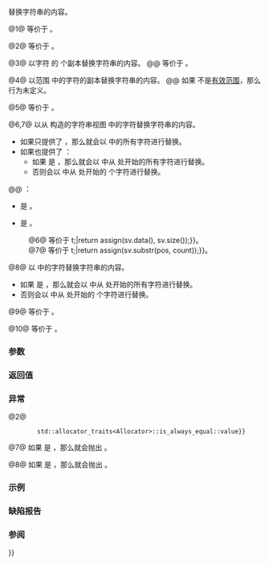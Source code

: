 {{cpp/string/basic_string/title|assign}}
{{cpp/string/basic_string/navbar}}
{{dcl begin}}
{{dcla|num=1|constexpr=c++20|
basic_string&amp; assign( const basic_string&amp; str );
}}
{{dcla|num=2|since=c++11|constexpr=c++20|
basic_string&amp; assign( basic_string&amp;&amp; str ) noexcept(/* 见下文 */);
}}
{{dcla|num=3|constexpr=c++20|
basic_string&amp; assign( size_type count, CharT ch );
}}
{{dcla|num=4|constexpr=c++20|
basic_string&amp; assign( const CharT* s, size_type count );
}}
{{dcla|num=5|constexpr=c++20|
basic_string&amp; assign( const CharT* s );
}}
{{dcla|num=6|since=c++17|constexpr=c++20|
template&lt; class SV &gt;
basic_string&amp; assign( const SV&amp; t );
}}
{{dcla|num=7|since=c++17|constexpr=c++20|1=
template&lt; class SV &gt;
basic_string&amp; assign( const SV&amp; t,
                      size_type pos, size_type count = npos);
}}
{{dcl rev begin|num=8}}
{{dcl|until=c++14|
basic_string&amp; assign( const basic_string&amp; str,
                      size_type pos, size_type count );
}}
{{dcla|anchor=版本_8|since=c++14|constexpr=c++20|1=
basic_string&amp; assign( const basic_string&amp; str,
                      size_type pos, size_type count = npos);
}}
{{dcl rev end}}
{{dcla|num=9|constexpr=c++20|
template&lt; class InputIt &gt;
basic_string&amp; assign( InputIt first, InputIt last );
}}
{{dcla|num=10|since=c++11|constexpr=c++20|
basic_string&amp; assign( std::initializer_list&lt;CharT&gt; ilist );
}}
{{dcl end}}

替换字符串的内容。

@1@ 等价于 {{c|1=return *this = str;}}。

@2@ 等价于 {{c|1=return *this = std::move(str);}}。

@3@ 以字符 {{c|ch}} 的 {{c|count}} 个副本替换字符串的内容。
@@ 等价于 {{c|clear(); resize(n, c); return *this;}}。

@4@ 以范围 {{range|s|s + count}} 中的字符的副本替换字符串的内容。
@@ 如果 {{range|s|s + count}} 不是[[cpp/iterator#范围|有效范围]]，那么行为未定义。

@5@ 等价于 {{c|return assign(s, Traits::length(s));}}。

@6,7@ 以从 {{c|t}} 构造的字符串视图 {{c|sv}} 中的字符替换字符串的内容。
* 如果只提供了 {{c|t}}，那么就会以 {{c|sv}} 中的所有字符进行替换。
* 如果也提供了 {{c|pos}}：
** 如果 {{c|count}} 是 {{box|{{rlpt|/#数据成员|npos}}}}，那么就会以 {{c|sv}} 中从 {{c|pos}} 处开始的所有字符进行替换。
** 否则会以 {{c|sv}} 中从 {{c|pos}} 处开始的 {{c|std::min(count, sv.size() - pos)}} 个字符进行替换。
@@ {{cpp/enable if|plural=yes|满足以下所有条件}}：
* {{c|std::is_convertible_v&lt;const SV&amp;, std::basic_string_view&lt;CharT, Traits&gt;&gt;}} 是 {{c|true}}。
* {{c|std::is_convertible_v&lt;const SV&amp;, const CharT*&gt;}} 是 {{c|false}}。
:@6@ 等价于 {{c multi|std::basic_string_view&lt;CharT, Traits&gt; sv {{=}} t;|return assign(sv.data(), sv.size());}}。
:@7@ 等价于 {{c multi|std::basic_string_view&lt;CharT, Traits&gt; sv {{=}} t;|return assign(sv.substr(pos, count));}}。

@8@ 以 {{c|str}} 中的字符替换字符串的内容。
* 如果 {{c|count}} 是 {{box|{{rlpt|/#数据成员|npos}}}}，那么就会以 {{c|str}} 中从 {{c|pos}} 处开始的所有字符进行替换。
* 否则会以 {{c|str}} 中从 {{c|pos}} 处开始的 {{c|std::min(count, str.size() - pos)}} 个字符进行替换。

{{rrev|since=c++20|
@@ 等价于 {{c multi|return assign(std::basic_string_view&lt;CharT, Traits&gt;|                  (str).substr(pos, count));}}。
}}

@9@ 等价于 {{c|return assign(basic_string(first, last, get_allocator()));}}。
{{rrev|since=c++11|
{{cpp/enable if| {{tt|InputIt}} 满足{{named req|InputIterator}}的要求}}。
}}

@10@ 等价于 {{c|return assign(ilist.begin(), ilist.size());}}。

===参数===
{{par begin}}
{{par|str|用作源以初始化字符的字符串}}
{{par|count|产生的字符串大小}}
{{par|ch|用以初始化字符串的字符的值}}
{{par|s|指向用作源初始化字符串字符串的指针}}
{{par|t|用以初始化字符串字符的对象（可转换到 {{lc|std::basic_string_view}}）}}
{{par|pos|要取的首字符下标}}
{{par|first, last|复制字符来源的范围}}
{{par|ilist|用以初始化字符串字符的 {{lc|std::initializer_list}}}}
{{par end}} 

===返回值===
{{c|*this}}

===异常===
@2@ {{noexcept|std::allocator_traits&lt;Allocator&gt;::
             propagate_on_container_move_assignment::value {{!!}}
         std::allocator_traits&lt;Allocator&gt;::is_always_equal::value}}

{{cpp/string/basic_string/length error note}}

@7@ 如果 {{c|pos &gt; sv.size()}} 是 {{c|true}}，那么就会抛出 {{lc|std::out_of_range}}。

@8@ 如果 {{c|pos &gt; str.size()}} 是 {{c|true}}，那么就会抛出 {{lc|std::out_of_range}}。

{{cpp/strong exception safety guarantee}}

===示例===
{{example
|code=
#include &lt;iostream&gt;
#include &lt;iterator&gt;
#include &lt;string&gt;

int main()
{
    std::string s;
    // assign(size_type count, CharT ch)
    s.assign(4, '=');
    std::cout &lt;&lt; s &lt;&lt; '\n'; // "===="
    
    std::string const c("Exemplary");
    // assign(const basic_string&amp; str)
    s.assign(c);
    std::cout &lt;&lt; c &lt;&lt; " == " &lt;&lt; s &lt;&lt;'\n'; // "Exemplary == Exemplary"
    
    // assign(const basic_string&amp; str, size_type pos, size_type count)
    s.assign(c, 0, c.length() - 1);
    std::cout &lt;&lt; s &lt;&lt; '\n'; // "Exemplar";
    
    // assign(basic_string&amp;&amp; str)
    s.assign(std::string("C++ by ") + "example");
    std::cout &lt;&lt; s &lt;&lt; '\n'; // "C++ by example"
    
    // assign(const CharT* s, size_type count)
    s.assign("C-style string", 7);
    std::cout &lt;&lt; s &lt;&lt; '\n'; // "C-style"
    
    // assign(const CharT* s)
    s.assign("C-style\0string");
    std::cout &lt;&lt; s &lt;&lt; '\n'; // "C-style"
    
    char mutable_c_str[] = "C-style string";
    // assign(InputIt first, InputIt last)
    s.assign(std::begin(mutable_c_str), std::end(mutable_c_str) - 1);
    std::cout &lt;&lt; s &lt;&lt; '\n'; // "C-style string"
    
    // assign(std::initializer_list&lt;CharT&gt; ilist)
    s.assign({'C', '-', 's', 't', 'y', 'l', 'e'});
    std::cout &lt;&lt; s &lt;&lt; '\n'; // "C-style"
}
|output=
====
Exemplary == Exemplary
Exemplar
C++ by example
C-style
C-style
C-style string
C-style
}}

===缺陷报告===
{{dr list begin}}
{{dr list item|wg=lwg|dr=847|std=C++98|before=没有异常安全保证|after=添加强异常安全保证}}
{{dr list item|wg=lwg|dr=2063|std=C++11|before=非正式注释说可以通过交换实现重载 {{vl|2}}|after=更正为要求移动赋值}}
{{dr list item|wg=lwg|dr=2250|std=C++98|before={{c|pos &gt; str.size()}} 是 {{c|true}} 时重载 {{vl|8}} 的行为未定义|after=此时始终会抛出异常}}
{{dr list item|wg=lwg|dr=2579|std=C++98|before=重载 {{vl|1}} 与复制赋值运算符的行为不同|after=它们的行为相同}}
{{dr list item|wg=lwg|dr=2946|std=C++17|before=重载 {{vl|6}} 在某些情况下会导致歧义|after=通过使之为模板避免}}
{{dr list end}}

===参阅===
{{dsc begin}}
{{dsc inc|cpp/string/basic_string/dsc assign_range}}
{{dsc inc|cpp/string/basic_string/dsc constructor}}
{{dsc inc|cpp/string/basic_string/dsc operator{{=}}}}
{{dsc end}}

{{langlinks|de|en|es|fr|it|ja|pl|pt|ru}}